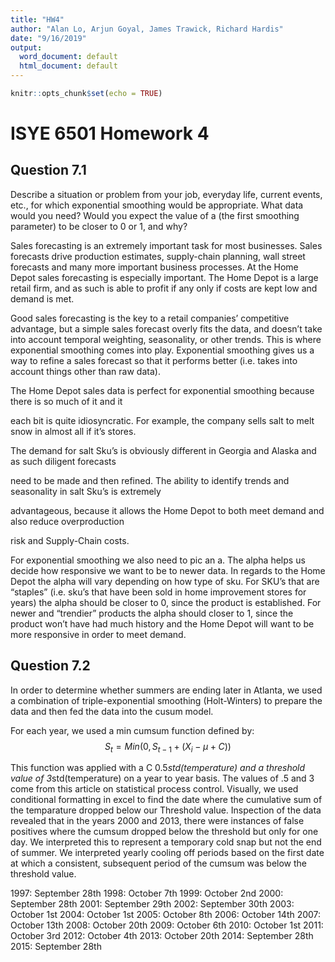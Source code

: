 ```yaml
---
title: "HW4"
author: "Alan Lo, Arjun Goyal, James Trawick, Richard Hardis"
date: "9/16/2019"
output:
  word_document: default
  html_document: default
---
```


```r
knitr::opts_chunk$set(echo = TRUE)
```

# ISYE 6501 Homework 4

## Question 7.1

Describe a situation or problem from your job, everyday life, current events, etc., for which exponential smoothing would be appropriate. What data would you need? Would you expect the value of a (the first smoothing parameter) to be closer to 0 or 1, and why?

Sales forecasting is an extremely important task for most businesses. Sales forecasts drive production estimates, supply-chain planning, wall street forecasts and many more important business processes. At the Home Depot sales forecasting is especially important. The Home Depot is a large retail firm, and as such is able to profit if any only if costs are kept low and demand is met.

Good sales forecasting is the key to a retail companies’ competitive advantage, but a simple sales forecast overly fits the data, and doesn’t take into account temporal weighting, seasonality, or other trends. This is where exponential smoothing comes into play. Exponential smoothing gives us a way to refine a sales forecast so that it performs better (i.e. takes into account things other than raw data).

The Home Depot sales data is perfect for exponential smoothing because there is so much of it and it

each bit is quite idiosyncratic. For example, the company sells salt to melt snow in almost all if it’s stores.

The demand for salt Sku’s is obviously different in Georgia and Alaska and as such diligent forecasts

need to be made and then refined. The ability to identify trends and seasonality in salt Sku’s is extremely

advantageous, because it allows the Home Depot to both meet demand and also reduce overproduction

risk and Supply-Chain costs.

For exponential smoothing we also need to pic an a. The alpha helps us decide how responsive we want to be to newer data. In regards to the Home Depot the alpha will vary depending on how type of sku. For SKU’s that are “staples” (i.e. sku’s that have been sold in home improvement stores for years) the alpha should be closer to 0, since the product is established. For newer and “trendier” products the alpha should closer to 1, since the product won’t have had much history and the Home Depot will want to be more responsive in order to meet demand.

## Question 7.2

In order to determine whether summers are ending later in Atlanta, we used a combination of triple-exponential smoothing (Holt-Winters) to prepare the data and then fed the data into the cusum model.

For each year, we used a min cumsum function defined by:
$$S_t=Min(0,S_{t-1}+(X_i-μ+C))$$

This function was applied with a C 0.5*std(temperature) and a threshold value of 3*std(temperature) on a year to year basis. The values of .5 and 3 come from this article on statistical process control. Visually, we used conditional formatting in excel to find the date where the cumulative sum of the temparature dropped below our Threshold value. Inspection of the data revealed that in the years 2000 and 2013, there were instances of false positives where the cumsum dropped below the threshold but only for one day. We interpreted this to represent a temporary cold snap but not the end of summer. We interpreted yearly cooling off periods based on the first date at which a consistent, subsequent period of the cumsum was below the threshold value.

1997: September 28th 1998: October 7th 1999: October 2nd 2000: September 28th 2001: September 29th 2002: September 30th 2003: October 1st 2004: October 1st 2005: October 8th 2006: October 14th 2007: October 13th 2008: October 20th 2009: October 6th 2010: October 1st 2011: October 3rd 2012: October 4th 2013: October 20th 2014: September 28th 2015: September 28th
